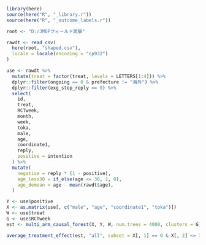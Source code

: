 
```r
library(here)
source(here("R", "_library.r"))
source(here("R", "_outcome_labels.r"))
```

```r
root <- "D:/JMDPフィールド実験"

rawdt <- read_csv(
  here(root, "shaped.csv"),
  locale = locale(encoding = "cp932")
)

use <- rawdt %>%
  mutate(treat = factor(treat, levels = LETTERS[1:4])) %>%
  dplyr::filter(ongoing == 0 & prefecture != "海外") %>%
  dplyr::filter(exg_stop_reply == 0) %>%
  select(
    id,
    treat,
    RCTweek,
    month,
    week,
    toka,
    male,
    age,
    coordinate1,
    reply,
    positive = intention
  ) %>%
  mutate(
    negative = reply * (1 - positive),
    age_less30 = if_else(age <= 30, 1, 0),
    age_demean = age - mean(rawdt$age),
  )
```

```r
Y <- use$positive
X <- as.matrix(use[, c("male", "age", "coordinate1", "toka")])
W <- use$treat
G <- use$RCTweek
est <- multi_arm_causal_forest(X, Y, W, num.trees = 4000, clusters = G)

average_treatment_effect(est, "all", subset = X[, 1] == 0 & X[, 2] <= 30 & X[, 4] == 1)
```
